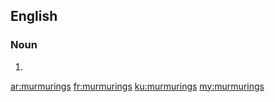 ==English==

===Noun===
{{head|en|noun plural form}}

# {{plural of|murmuring|lang=en}}

[[ar:murmurings]]
[[fr:murmurings]]
[[ku:murmurings]]
[[my:murmurings]]